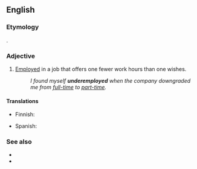 ==English==

===Etymology===
{{prefix|en|under|employed}}.

===Adjective===
{{en-adj|-}}

# [[employed|Employed]] in a job that offers one fewer work hours than one wishes.
#: ''I found myself '''underemployed''' when the company downgraded me from [[full-time]] to [[part-time]].''

====Translations====
{{trans-top|employed in a job for which one is overqualified}}
* Finnish: {{t|fi|vajaatyöllistetty}}
{{trans-mid}}
* Spanish: {{t+|es|subempleado}}
{{trans-bottom}}

===See also===
* {{l|en|unemployed}}
* {{l|en|malemployed}}